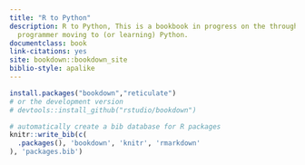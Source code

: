 ```yaml
--- 
title: "R to Python"
description: R to Python, This is a bookbook in progress on the throughts of an R
  programmer moving to (or learning) Python.
documentclass: book
link-citations: yes
site: bookdown::bookdown_site
biblio-style: apalike
---
```

```r
install.packages("bookdown","reticulate")
# or the development version
# devtools::install_github("rstudio/bookdown")
```


```r
# automatically create a bib database for R packages
knitr::write_bib(c(
  .packages(), 'bookdown', 'knitr', 'rmarkdown'
), 'packages.bib')
```
